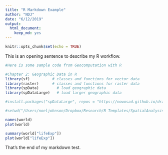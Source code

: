 ```yaml
---
title: "R Markdown Example"
author: "NDJ"
date: "6/12/2019"
output: 
  html_document: 
    keep_md: yes
---
```


```r
knitr::opts_chunk$set(echo = TRUE)
```

This is an opening sentence to describe my R workflow.

```r
#Here is some sample code from Geocomputation with R

#Chapter 2: Geographic Data in R
library(sf)          # classes and functions for vector data
library(raster)      # classes and functions for raster data
library(spData)        # load geographic data
library(spDataLarge)   # load larger geographic data

#install.packages("spDataLarge", repos = "https://nowosad.github.io/drat/", type = "source")

#setwd("/Users/noeljohnson/Dropbox/Research/R Templates/SpatialAnalysis")

names(world)
plot(world)

summary(world["lifeExp"])
plot(world["lifeExp"])
```

That's the end of my markdown test.


